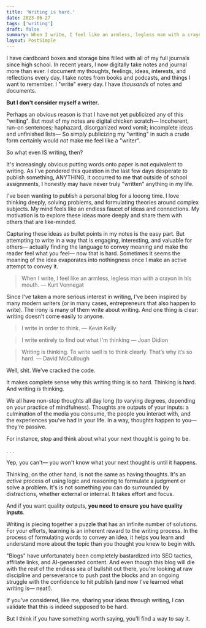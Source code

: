 ```yaml
---
title: 'Writing is hard.'
date: 2023-06-27
tags: ['writing']
draft: false
summary: When I write, I feel like an armless, legless man with a crayon in his mouth.
layout: PostSimple
---
```


I have cardboard boxes and storage bins filled with all of my full journals since high school. In recent years, I now digitally take notes and journal more than ever. I document my thoughts, feelings, ideas, interests, and reflections every day. I take notes from books and podcasts, and things I want to remember. I "write" every day. I have _thousands_ of notes and documents.

**But I don't consider myself a writer.**

Perhaps an obvious reason is that I have not yet publicized any of this "writing". But most of my notes are digital chicken scratch— Incoherent, run-on sentences; haphazard, disorganized word vomit; incomplete ideas and unfinished lists— So simply publicizing my "writing" in such a crude form certainly would _not_ make me feel like a "writer".

So what even IS writing, then?

It's increasingly obvious putting words onto paper is not equivalent to writing. As I've pondered this question in the last few days desperate to publish something, ANYTHING, it occurred to me that outside of school assignments, I honestly may have never truly "written" anything in my life.

I've been wanting to publish a personal blog for a looong time. I love thinking deeply, solving problems, and formulating theories around complex subjects. My mind feels like an endless faucet of ideas and connections. My motivation is to explore these ideas more deeply and share them with others that are like-minded.

Capturing these ideas as bullet points in my notes is the easy part. But attempting to write in a way that is engaging, interesting, and valuable for others— actually finding the language to convey meaning and make the reader feel what you feel— now that is hard. Sometimes it seems the meaning of the idea evaporates into nothingness once I make an active attempt to convey it.

> When I write, I feel like an armless, legless man with a crayon in his mouth. — Kurt Vonnegat <Subnote text="Ugh, same, Kurt." />

Since I've taken a more serious interest in writing, I've been inspired by many modern writers (or in many cases, entrepreneurs that also happen to write). The irony is many of them write about writing. And one thing is clear: writing doesn't come easily to anyone.

> I write in order to think. — Kevin Kelly

> I write entirely to find out what I'm thinking — Joan Didion

> Writing is thinking. To write well is to think clearly. That’s why it’s so hard. ― David McCullough

Well, shit. We've cracked the code.

It makes complete sense why this writing thing is so hard. Thinking is hard. And writing _is_ thinking.

We all have non-stop thoughts all day long (to varying degrees, depending on your practice of mindfulness). Thoughts are outputs of your inputs: a culmination of the media you consume, the people you interact with, and the experiences you've had in your life. In a way, thoughts happen to you— they're passive.

For instance, stop and think about what your next thought is going to be.

. . .

Yep, you can't— you won't know what your next thought is until it happens.

Thinking, on the other hand, is not the same as having thoughts. It's an _active_ process of using logic and reasoning to formulate a judgment or solve a problem. It's is not something you can do surrounded by distractions, whether external or internal. It takes effort and focus.

And if you want quality outputs, **you need to ensure you have quality inputs**.

Writing is piecing together a puzzle that has an infinite number of solutions. For your efforts, learning is an inherent reward to the writing process. In the process of formulating words to convey an idea, it helps you learn and understand more about the topic than you thought you knew to begin with.<Subnote text="In fact, this post is literally not at all what I thought it was going to be when I started writing it." />

"Blogs" have unfortunately been completely bastardized into SEO tactics, affiliate links, and AI-generated content. And even though this blog will die with the rest of the endless sea of bullshit out there, you're looking at raw discipline and perseverance to push past the blocks and an ongoing struggle with the confidence to hit publish (and now I've learned what writing is— neat!).

If you've considered, like me, sharing your ideas through writing, I can validate that this is indeed supposed to be hard.

But I think if you have something worth saying, you'll find a way to say it.
